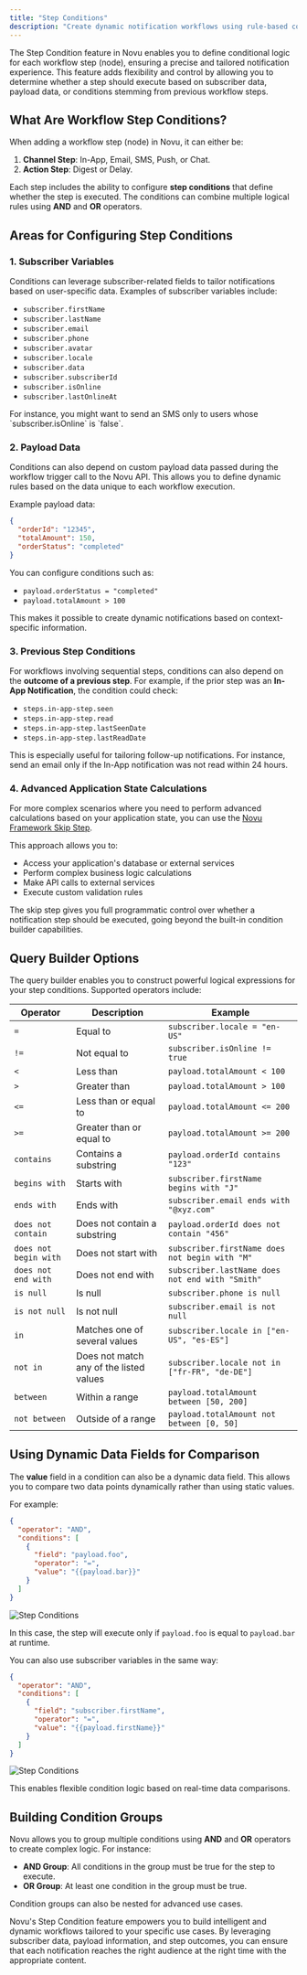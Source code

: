 ```yaml
---
title: "Step Conditions"
description: "Create dynamic notification workflows using rule-based conditions. Control message delivery based on subscriber data, payload information, and workflow outcomes."
---
```


The Step Condition feature in Novu enables you to define conditional logic for each workflow step (node), ensuring a precise and tailored notification experience. This feature adds flexibility and control by allowing you to determine whether a step should execute based on subscriber data, payload data, or conditions stemming from previous workflow steps.

## What Are Workflow Step Conditions?

When adding a workflow step (node) in Novu, it can either be:

1. **Channel Step**: In-App, Email, SMS, Push, or Chat.
2. **Action Step**: Digest or Delay.

Each step includes the ability to configure **step conditions** that define whether the step is executed. The conditions can combine multiple logical rules using **AND** and **OR** operators.

## Areas for Configuring Step Conditions

### 1. **Subscriber Variables**

Conditions can leverage subscriber-related fields to tailor notifications based on user-specific data. Examples of subscriber variables include:

- `subscriber.firstName`
- `subscriber.lastName`
- `subscriber.email`
- `subscriber.phone`
- `subscriber.avatar`
- `subscriber.locale`
- `subscriber.data`
- `subscriber.subscriberId`
- `subscriber.isOnline`
- `subscriber.lastOnlineAt`

<Callout type="info">
For instance, you might want to send an SMS only to users whose `subscriber.isOnline` is `false`.
</Callout>

### 2. **Payload Data**

Conditions can also depend on custom payload data passed during the workflow trigger call to the Novu API. This allows you to define dynamic rules based on the data unique to each workflow execution.

Example payload data:

```json
{
  "orderId": "12345",
  "totalAmount": 150,
  "orderStatus": "completed"
}
```

You can configure conditions such as:

- `payload.orderStatus = "completed"`
- `payload.totalAmount > 100`

This makes it possible to create dynamic notifications based on context-specific information.

### 3. **Previous Step Conditions**

For workflows involving sequential steps, conditions can also depend on the **outcome of a previous step**. For example, if the prior step was an **In-App Notification**, the condition could check:

- `steps.in-app-step.seen`
- `steps.in-app-step.read`
- `steps.in-app-step.lastSeenDate`
- `steps.in-app-step.lastReadDate`

This is especially useful for tailoring follow-up notifications. For instance, send an email only if the In-App notification was not read within 24 hours.

### 4. **Advanced Application State Calculations**

For more complex scenarios where you need to perform advanced calculations based on your application state, you can use the [Novu Framework Skip Step](/docs/framework/typescript/steps/overview). 

This approach allows you to:

- Access your application's database or external services
- Perform complex business logic calculations
- Make API calls to external services
- Execute custom validation rules

The skip step gives you full programmatic control over whether a notification step should be executed, going beyond the built-in condition builder capabilities.

## Query Builder Options

The query builder enables you to construct powerful logical expressions for your step conditions. Supported operators include:

| Operator | Description | Example |
| --- | --- | --- |
| `=` | Equal to | `subscriber.locale = "en-US"` |
| `!=` | Not equal to | `subscriber.isOnline != true` |
| `<` | Less than | `payload.totalAmount < 100` |
| `>` | Greater than | `payload.totalAmount > 100` |
| `<=` | Less than or equal to | `payload.totalAmount <= 200` |
| `>=` | Greater than or equal to | `payload.totalAmount >= 200` |
| `contains` | Contains a substring | `payload.orderId contains "123"` |
| `begins with` | Starts with | `subscriber.firstName begins with "J"` |
| `ends with` | Ends with | `subscriber.email ends with "@xyz.com"` |
| `does not contain` | Does not contain a substring | `payload.orderId does not contain "456"` |
| `does not begin with` | Does not start with | `subscriber.firstName does not begin with "M"` |
| `does not end with` | Does not end with | `subscriber.lastName does not end with "Smith"` |
| `is null` | Is null | `subscriber.phone is null` |
| `is not null` | Is not null | `subscriber.email is not null` |
| `in` | Matches one of several values | `subscriber.locale in ["en-US", "es-ES"]` |
| `not in` | Does not match any of the listed values | `subscriber.locale not in ["fr-FR", "de-DE"]` |
| `between` | Within a range | `payload.totalAmount between [50, 200]` |
| `not between` | Outside of a range | `payload.totalAmount not between [0, 50]` |

## Using Dynamic Data Fields for Comparison

The **value** field in a condition can also be a dynamic data field. This allows you to compare two data points dynamically rather than using static values. 

For example:

```json
{
  "operator": "AND",
  "conditions": [
    {
      "field": "payload.foo",
      "operator": "=",
      "value": "{{payload.bar}}"
    }
  ]
}
```

<img src="/workflow/media-assets/step-conditions.png" alt="Step Conditions" />

In this case, the step will execute only if `payload.foo` is equal to `payload.bar` at runtime. 

You can also use subscriber variables in the same way:

```json
{
  "operator": "AND",
  "conditions": [
    {
      "field": "subscriber.firstName",
      "operator": "=",
      "value": "{{payload.firstName}}"
    }
  ]
}
```

<img src="/workflow/media-assets/step-conditions1.png" alt="Step Conditions" />

This enables flexible condition logic based on real-time data comparisons.

## Building Condition Groups

Novu allows you to group multiple conditions using **AND** and **OR** operators to create complex logic. For instance:

- **AND Group**: All conditions in the group must be true for the step to execute.
- **OR Group**: At least one condition in the group must be true.

Condition groups can also be nested for advanced use cases.

Novu's Step Condition feature empowers you to build intelligent and dynamic workflows tailored to your specific use cases. By leveraging subscriber data, payload information, and step outcomes, you can ensure that each notification reaches the right audience at the right time with the appropriate content.
